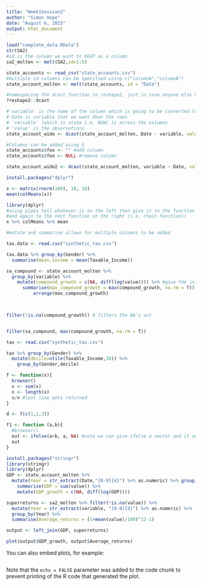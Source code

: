 ```yaml
---
title: "Week1Session2"
author: "Simon Hope"
date: "August 6, 2015"
output: html_document
---
```


```r

load("complete_data.RData")
str(SA2)
#id is the column we want to KEEP as a column
sa2_molten <- melt(SA2,id=1:5)

state_accounts <- read_csv("state_accounts.csv")
#multiple id columns can be specified using c("columnA","columnB")
state_account_molten <- melt(state_accounts, id = "Date")

#namespacing the dcast function to reshape2, just in case anyone else has declared a function called dcast
?reshape2::dcast

#'variable' is the name of the column which is going to be converted to be exploded
# Date is variable that we want down the rows
# 'variable' (which is state i.e. NSW) is across the columns
# 'value' is the observations
state_account_wide <- dcast(state_account_molten, Date ~ variable, value.var = "value")

#Columns can be added using $
state_accounts$foo <- "" #add column
state_accounts$foo <- NULL #remove column

state_account_wide2 <- dcast(state_account_molten, variable ~ Date, value.var = "value")

install.packages("dplyr")

x <- matrix(rnorm(100), 10, 10)
mean(colMeans(x))

library(dplyr)
#using pipes tell whatever is on the left then give it to the function on the right
#and again to the next function on the right (i.e. chain functions)
x %>% colMeans %>% mean

#mutate and summarise allows for multiple columns to be added

tax.data <- read.csv("synthetic_tax.csv")

tax.data %>% group_by(Gender) %>%
  summarise(mean.income = mean(Taxable_Income))

sa_compound <- state_account_molten %>% 
  group_by(variable) %>%
    mutate(compound_growth = c(NA, diff(log(value)))) %>% #give the initial value of NA
      summarise(max_compound_growth = max(compound_growth, na.rm = T)) %>% 
          arrange(max_compound_growth)
      


filter(!is.na(compound_growth)) # filters the NA's out


filter(sa_compound, max(compound_growth, na.rm = T))

tax <- read.csv("synthetic_tax.csv")

tax %>% group_by(Gender) %>%
  mutate(decile=ntile(Taxable_Income,10)) %>%
    group_by(Gender,decile)

f <- function(x){
  browser()
  s <- sum(x)
  n <- length(x)
  s/n #last line gets returned
}

d <- f(c(1,2,3))

f1 <- function (a,b){
  #browser()
  out <- ifelse(a>b, a, NA) #note we can give ifelse a vector and it automatically iterates over the elemements of the vector
  out
}

install.packages("stringr")
library(stringr)
library(dplyr)
GDP <- state_account_molten %>%
  mutate(Year = str_extract(Date,"[0-9]{4}") %>% as.numeric) %>% group_by(Year) %>%
    summarise(GDP = sum(value)) %>%
    mutate(GDP_growth = c(NA, diff(log(GDP))))

superreturns <- sa2_molten %>% filter(!is.na(value)) %>%
  mutate(Year = str_extract(variable, "[0-9]{4}") %>% as.numeric) %>%
  group_by(Year) %>%
  summarise(Average_returns = (1+mean(value)/100)^12-1)

output <- left_join(GDP, superreturns)

plot(output$GDP_growth, output$Average_returns)


```

You can also embed plots, for example:

```r
```

Note that the `echo = FALSE` parameter was added to the code chunk to prevent printing of the R code that generated the plot.
